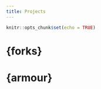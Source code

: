 ```yaml
---
title: Projects
---
```


```r
knitr::opts_chunk$set(echo = TRUE)
```

# {forks}

# {armour}

#

